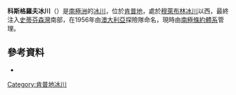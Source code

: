 '''科斯格羅夫冰川'''（{{lang-en|Cosgrove Glacier}}）是[[南極洲|南極洲]]的[[冰川|冰川]]，位於[[肯普地|肯普地]]，處於[[穆萊布林冰川|穆萊布林冰川]]以西，最終注入[[史蒂芬森灣|史蒂芬森灣]]南部，在1956年由[[澳大利亞|澳大利亞]]探險隊命名，現時由[[南極條約體系|南極條約體系]]管理。

==參考資料==
* {{usgs-gazetteer|id=3194}}

{{coord|67|29|S|59|10|E|source:GNIS|display=title}}

{{DEFAULTSORT:Cosgrove Glacier}}
[[Category:肯普地冰川|Category:肯普地冰川]]


{{KempLand-geo-stub}}